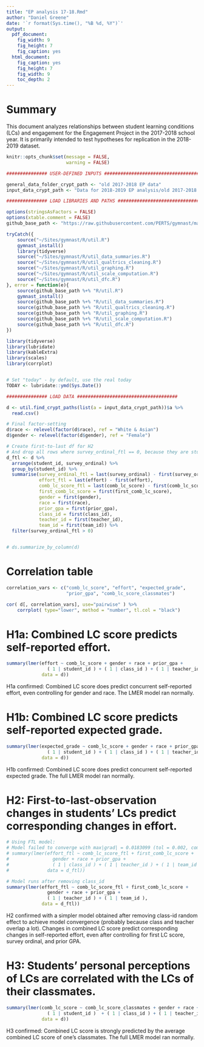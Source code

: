 ```yaml
---
title: "EP analysis 17-18.Rmd"
author: "Daniel Greene"
date: '`r format(Sys.time(), "%B %d, %Y")`'
output:
  pdf_document:
    fig_width: 9
    fig_height: 7
    fig_caption: yes
  html_document:
    fig_caption: yes
    fig_height: 7
    fig_width: 9
    toc_depth: 2  
---
```


# Summary

This document analyzes relationships between student learning conditions (LCs) and engagement for the Engagement Project in the 2017-2018 school year. It is primarily intended to test hypotheses for replication in the 2018-2019 dataset.

```r

knitr::opts_chunk$set(message = FALSE,
                      warning = FALSE)

############### USER-DEFINED INPUTS #####################################

general_data_folder_crypt_path <- "old 2017-2018 EP data"
input_data_crypt_path <- "Data for 2018-2019 EP analysis/old 2017-2018 EP data/3 - EP 2017-2018 clean data ready for analysis.csv"

```

```r

############### LOAD LIBRARIES AND PATHS #####################################

options(stringsAsFactors = FALSE)
options(xtable.comment = FALSE)
github_base_path <- "https://raw.githubusercontent.com/PERTS/gymnast/master/"

tryCatch({
    source("~/Sites/gymnast/R/util.R")
    gymnast_install()
    library(tidyverse)
    source("~/Sites/gymnast/R/util_data_summaries.R")
    source("~/Sites/gymnast/R/util_qualtrics_cleaning.R")
    source("~/Sites/gymnast/R/util_graphing.R")
    source("~/Sites/gymnast/R/util_scale_computation.R")
    source("~/Sites/gymnast/R/util_dfc.R")
}, error = function(e){
    source(github_base_path %+% "R/util.R")
    gymnast_install()
    source(github_base_path %+% "R/util_data_summaries.R")
    source(github_base_path %+% "R/util_qualtrics_cleaning.R")
    source(github_base_path %+% "R/util_graphing.R")
    source(github_base_path %+% "R/util_scale_computation.R")
    source(github_base_path %+% "R/util_dfc.R")
})

library(tidyverse)
library(lubridate)
library(kableExtra)
library(scales)
library(corrplot)


# Set "today" - by default, use the real today
TODAY <- lubridate::ymd(Sys.Date())

```

```r

############### LOAD DATA #####################################

d <- util.find_crypt_paths(list(a = input_data_crypt_path))$a %>%
  read.csv()

# Final factor-setting
d$race <- relevel(factor(d$race), ref = "White & Asian")
d$gender <- relevel(factor(d$gender), ref = "Female")

# Create first-to-last df for H2
# And drop all rows where survey_ordinal_ftl == 0, because they are students with just one observation
d_ftl <- d %>%
  arrange(student_id, survey_ordinal) %>%
  group_by(student_id) %>%
  summarise(survey_ordinal_ftl = last(survey_ordinal) - first(survey_ordinal),
            effort_ftl = last(effort) - first(effort),
            comb_lc_score_ftl = last(comb_lc_score) - first(comb_lc_score),
            first_comb_lc_score = first(first_comb_lc_score),
            gender = first(gender),
            race = first(race),
            prior_gpa = first(prior_gpa),
            class_id = first(class_id),
            teacher_id = first(teacher_id),
            team_id = first(team_id)) %>%
  filter(survey_ordinal_ftl > 0)


# ds.summarize_by_column(d)


```

# Correlation table

```r

correlation_vars <- c("comb_lc_score", "effort", "expected_grade",
                      "prior_gpa", "comb_lc_score_classmates")

cor( d[, correlation_vars], use="pairwise" ) %>% 
    corrplot( type="lower", method = "number", tl.col = "black")

```


# H1a: Combined LC score predicts self-reported effort.

```r

summary(lmer(effort ~ comb_lc_score + gender + race + prior_gpa + 
               ( 1 | student_id ) + ( 1 | class_id ) + ( 1 | teacher_id ) + ( 1 | team_id ),
             data = d))

```

H1a confirmed: Combined LC score does predict concurrent self-reported effort, even controlling for gender and race. The LMER model ran normally.

# H1b: Combined LC score predicts self-reported expected grade.

```r

summary(lmer(expected_grade ~ comb_lc_score + gender + race + prior_gpa +
               ( 1 | student_id ) + ( 1 | class_id ) + ( 1 | teacher_id ) + ( 1 | team_id ),
             data = d))

```

H1b confirmed: Combined LC score does predict concurrent self-reported expected grade. The full LMER model ran normally.


# H2: First-to-last-observation changes in students’ LCs predict corresponding changes in effort.

```r

# Using FTL model:
# Model failed to converge with max|grad| = 0.0183099 (tol = 0.002, component 1)
# summary(lmer(effort_ftl ~ comb_lc_score_ftl + first_comb_lc_score +
#                gender + race + prior_gpa +
#                ( 1 | class_id ) + ( 1 | teacher_id ) + ( 1 | team_id ),
#              data = d_ftl))

# Model runs after removing class_id
summary(lmer(effort_ftl ~ comb_lc_score_ftl + first_comb_lc_score +
               gender + race + prior_gpa +
               ( 1 | teacher_id ) + ( 1 | team_id ),
             data = d_ftl))


```

H2 confirmed with a simpler model obtained after removing class-id random effect to achieve model convergence (probably because class and teacher overlap a lot). Changes in combined LC score predict corresponding changes in self-reported effort, even after controlling for first LC score, survey ordinal, and prior GPA.

# H3: Students’ personal perceptions of LCs are correlated with the LCs of their classmates.

```r

summary(lmer(comb_lc_score ~ comb_lc_score_classmates + gender + race + prior_gpa +
               ( 1 | student_id )  + ( 1 | class_id ) + ( 1 | teacher_id ) + ( 1 | team_id ),
             data = d))

```

H3 confirmed: Combined LC score is strongly predicted by the average combined LC score of one's classmates. The full LMER model ran normally.

